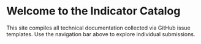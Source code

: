 # Welcome to the Indicator Catalog {.unnumbered}

This site compiles all technical documentation collected via GitHub issue templates. Use the navigation bar above to explore individual submissions.
